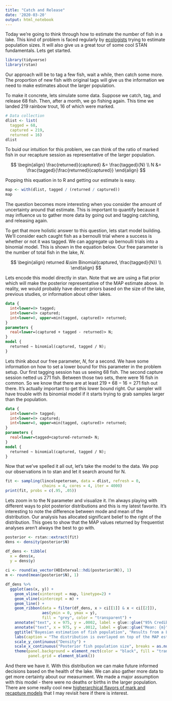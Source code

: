 ```yaml
---
title: "Catch and Release"
date: '2020-03-20'
output: html_notebook
---
```


Today we're going to think through how to estimate the number of fish in a lake. This kind of problem is faced regularly by [ecologists](https://en.wikipedia.org/wiki/Mark_and_recapture) trying to estimate population sizes. It will also give us a great tour of some cool STAN fundamentals. Lets get started.

```r
library(tidyverse)
library(rstan)
```

Our approach will be to tag a few fish, wait a while, then catch some more. The proportion of new fish with original tags will give us the information we need to make estimates about the larger population.

To make it concrete, lets simulate some data. Suppose we catch, tag, and release 68 fish. Then, after a month, we go fishing again. This time we landed 219 rainbow trout, 16 of which were marked.

```r
# Data collection
dlist <- list(
  tagged = 68,
  captured = 219,
  returned = 16)
dlist
```

To buid our intuition for this problem, we can think of the ratio of marked fish in our recapture session as representative of the larger population.

$$
\begin{align}
\frac{returned}{captured} &= \frac{tagged}{N} \\
N &= \frac{tagged}{\frac{returned}{captured}}
\end{align}
$$

Popping this equation in to R and getting our estimate is easy. 

```r
map <- with(dlist, tagged / (returned / captured))
map
```

The question becomes more interesting when you consider the amount of uncertainty around that estimate. This is important to quantify because it may influence us to gather more data by going out and tagging catching, and releasing again.

To get that more holistic answer to this question, lets start model building. We'll consider each caught fish as a bernoulli trial where a success is whether or not it was tagged. We can aggregate up bernoulli trials into a binomial model. This is shown in the equation below. Our free parameter is the number of total fish in the lake, $N$. 

$$
\begin{align}
returned &\sim Binomial(captured, \frac{tagged}{N}) \\
\end{align}
$$

Lets encode this model directly in stan. Note that we are using a flat prior which will make the posterior representative of the MAP estimate above. In reality, we would probably have decent priors based on the size of the lake, previous studies, or information about other lakes. 

```stan
data {
  int<lower=0> tagged;
  int<lower=0> captured;
  int<lower=0, upper=min(tagged, captured)> returned;
}
parameters {
  real<lower=(captured + tagged - returned)> N;
}
model {
  returned ~ binomial(captured, tagged / N);
}
```

Lets think about our free parameter, $N$, for a second. We have some information on how to set a lower bound for this parameter in the problem setup. Our first tagging session has us seeing 68 fish. The second capture session netted us 271 fish. Between those two sets, there were 16 fish in common. So we know that there are at least $219 + 68 - 16 = 271$ fish out there. It's actually important to get this lower bound right. Our sampler will have trouble with its binomial model if it starts trying to grab samples larger than the population.
```stan
data {
  int<lower=0> tagged;
  int<lower=0> captured;
  int<lower=0, upper=min(tagged, captured)> returned;
}
parameters {
  real<lower=tagged+captured-returned> N;
}
model {
  returned ~ binomial(captured, tagged / N);
}
```

Now that we've spelled it all out, let's take the model to the data. We pop our observations in to stan and let it search around for N.

```r
fit <- sampling(lincolnpeterson, data = dlist, refresh = 0,
                chains = 4, cores = 4, iter = 4000)
print(fit, probs = c(.95, .05))
```

Lets zoom in to the N parameter and visualize it. I'm always playing with different ways to plot posterior distributions and this is my latest favorite. It's interesting to note the difference between mode and mean of the distribution. Our analysis has allocated significant belief to the right of the distribution. This goes to show that the MAP values returned by frequentist analyses aren't always the best to go with.

```r
posterior <- rstan::extract(fit)
dens <- density(posterior$N)

df_dens <- tibble(
  x = dens$x,
  y = dens$y)
  
ci <- round(as_vector(HDInterval::hdi(posterior$N)), 1)
m <- round(mean(posterior$N), 1)

df_dens %>% 
  ggplot(aes(x, y)) +
    geom_vline(xintercept = map, linetype=2) +
    geom_vline(xintercept = m) +
    geom_line() +
    geom_ribbon(data = filter(df_dens, x > ci[[1]] & x < ci[[2]]),
                aes(ymin = 0, ymax = y),
                fill = "grey", color = "transparent") +
    annotate("text", x = 975, y = .0002, label = glue::glue("95% Credibe Interval\n[{ci[1]}, {ci[2]}]")) +
    annotate("text", x = 975, y = .0012, label = glue::glue("Mean: {m}")) +
    ggtitle("Bayesian estimation of fish population", "Results from a Lincoln-Peterson simulation") +
    labs(caption = "The distribution is overlayed on top of the MAP estimate calculated earlier (dotted line) and the mean (solid line)") +
    scale_y_continuous("Density") +
    scale_x_continuous("Posterior fish population size", breaks = as.numeric(c(ci, m, map))) +
    theme(panel.background = element_rect(color = "black", fill = "transparent"),
          panel.grid = element_blank())
```

And there we have it. With this distribution we can make future informed decisions based on the health of the lake. We can also gather more data to get more certainty about our measurment. We made a major assumption with this model - there were no deaths or births in the larger population. There are some really cool new [higherarchical flavors of mark and recapture models](http://www.stats.otago.ac.nz/webdata/resources/matthew_schofield/PhD_research/PhDThesisrevised.pdf) that I may revisit here if there is interest.


